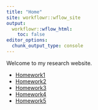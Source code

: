 ```yaml
---
title: "Home"
site: workflowr::wflow_site
output:
  workflowr::wflow_html:
    toc: false
editor_options:
  chunk_output_type: console
---
```


Welcome to my research website.

* [Homework1](homework1.html)
* [Homework2](homework2.html)
* [Homework3](homework3.html)
* [Homework4](homework4.html)
* [Homework5](homework5.html)

